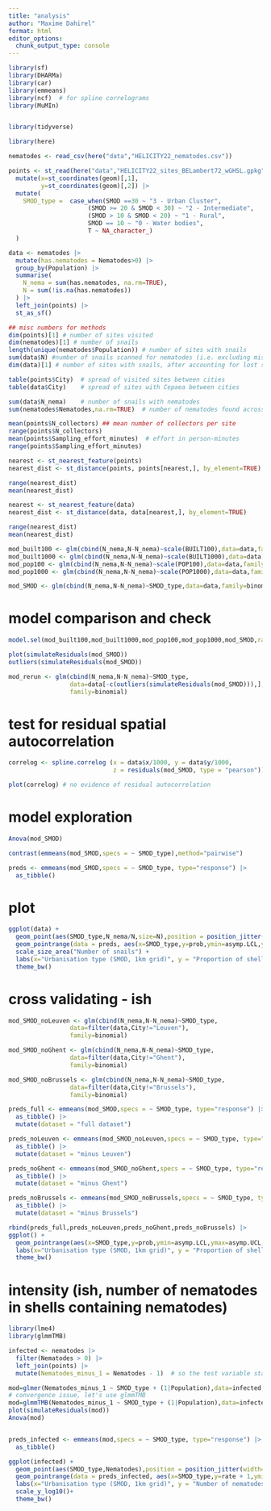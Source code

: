```yaml
---
title: "analysis"
author: "Maxime Dahirel"
format: html
editor_options: 
  chunk_output_type: console
---
```



```r
library(sf)
library(DHARMa)
library(car)
library(emmeans)
library(ncf)  # for spline correlograms
library(MuMIn)


library(tidyverse)

library(here)
```

 

```r
nematodes <- read_csv(here("data","HELICITY22_nematodes.csv"))

points <- st_read(here("data","HELICITY22_sites_BELambert72_wGHSL.gpkg")) |> 
  mutate(x=st_coordinates(geom)[,1],
         y=st_coordinates(geom)[,2]) |> 
  mutate(
    SMOD_type =  case_when(SMOD ==30 ~ "3 - Urban Cluster",
                      (SMOD >= 20 & SMOD < 30) ~ "2 - Intermediate",
                      (SMOD > 10 & SMOD < 20) ~ "1 - Rural",
                      SMOD == 10 ~ "0 - Water bodies",
                      T ~ NA_character_)
  )
```

```r
data <- nematodes |> 
  mutate(has.nematodes = Nematodes>0) |> 
  group_by(Population) |>
  summarise(
    N_nema = sum(has.nematodes, na.rm=TRUE),
    N = sum(!is.na(has.nematodes))
  ) |> 
  left_join(points) |> 
  st_as_sf()
```


```r
## misc numbers for methods
dim(points)[1] # number of sites visited
dim(nematodes)[1] # number of snails
length(unique(nematodes$Population)) # number of sites with snails
sum(data$N) #number of snails scanned for nematodes (i.e. excluding missing snails)
dim(data)[1] # number of sites with snails, after accounting for lost snails

table(points$City)  # spread of visited sites between cities
table(data$City)    # spread of sites with Cepaea between cities

sum(data$N_nema)    # number of snails with nematodes
sum(nematodes$Nematodes,na.rm=TRUE)  # number of nematodes found across all shells

mean(points$N_collectors) ## mean number of collectors per site
range(points$N_collectors)
mean(points$Sampling_effort_minutes)  # effort in person-minutes
range(points$Sampling_effort_minutes)

nearest <- st_nearest_feature(points)
nearest_dist <- st_distance(points, points[nearest,], by_element=TRUE)

range(nearest_dist)
mean(nearest_dist)

nearest <- st_nearest_feature(data)
nearest_dist <- st_distance(data, data[nearest,], by_element=TRUE)

range(nearest_dist)
mean(nearest_dist)
```

```r
mod_built100 <- glm(cbind(N_nema,N-N_nema)~scale(BUILT100),data=data,family=binomial)
mod_built1000 <- glm(cbind(N_nema,N-N_nema)~scale(BUILT1000),data=data,family=binomial)
mod_pop100 <- glm(cbind(N_nema,N-N_nema)~scale(POP100),data=data,family=binomial)
mod_pop1000 <- glm(cbind(N_nema,N-N_nema)~scale(POP1000),data=data,family=binomial)

mod_SMOD <- glm(cbind(N_nema,N-N_nema)~SMOD_type,data=data,family=binomial)
```

# model comparison and check
```r
model.sel(mod_built100,mod_built1000,mod_pop100,mod_pop1000,mod_SMOD,rank="AICc")

plot(simulateResiduals(mod_SMOD))
outliers(simulateResiduals(mod_SMOD))

mod_rerun <- glm(cbind(N_nema,N-N_nema)~SMOD_type,
                 data=data[-c(outliers(simulateResiduals(mod_SMOD))),],
                 family=binomial)
```

# test for residual spatial autocorrelation

```r
correlog <- spline.correlog (x = data$x/1000, y = data$y/1000,
                             z = residuals(mod_SMOD, type = "pearson"))

plot(correlog) # no evidence of residual autocorrelation
```


# model exploration
```r
Anova(mod_SMOD)

contrast(emmeans(mod_SMOD,specs = ~ SMOD_type),method="pairwise")

preds <- emmeans(mod_SMOD,specs = ~ SMOD_type, type="response") |> 
  as_tibble()
```




# plot

```r
ggplot(data) + 
  geom_point(aes(SMOD_type,N_nema/N,size=N),position = position_jitter(width=0.3),col="darkgrey") + 
  geom_pointrange(data = preds, aes(x=SMOD_type,y=prob,ymin=asymp.LCL,ymax=asymp.UCL),size=1,pch=21,fill="white") 
  scale_size_area("Number of snails") + 
  labs(x="Urbanisation type (SMOD, 1km grid)", y = "Proportion of shells with nematodes")+
  theme_bw()
```

# cross validating - ish

```r
mod_SMOD_noLeuven <- glm(cbind(N_nema,N-N_nema)~SMOD_type,
                 data=filter(data,City!="Leuven"),
                 family=binomial)

mod_SMOD_noGhent <- glm(cbind(N_nema,N-N_nema)~SMOD_type,
                 data=filter(data,City!="Ghent"),
                 family=binomial)

mod_SMOD_noBrussels <- glm(cbind(N_nema,N-N_nema)~SMOD_type,
                 data=filter(data,City!="Brussels"),
                 family=binomial)

preds_full <- emmeans(mod_SMOD,specs = ~ SMOD_type, type="response") |> 
  as_tibble() |> 
  mutate(dataset = "full dataset")

preds_noLeuven <- emmeans(mod_SMOD_noLeuven,specs = ~ SMOD_type, type="response") |> 
  as_tibble() |> 
  mutate(dataset = "minus Leuven")

preds_noGhent <- emmeans(mod_SMOD_noGhent,specs = ~ SMOD_type, type="response") |> 
  as_tibble() |> 
  mutate(dataset = "minus Ghent")

preds_noBrussels <- emmeans(mod_SMOD_noBrussels,specs = ~ SMOD_type, type="response") |> 
  as_tibble() |> 
  mutate(dataset = "minus Brussels")

rbind(preds_full,preds_noLeuven,preds_noGhent,preds_noBrussels) |> 
ggplot() + 
  geom_pointrange(aes(x=SMOD_type,y=prob,ymin=asymp.LCL,ymax=asymp.UCL,fill=dataset),size=1,pch=21,position=position_dodge(width=0.5))+
  labs(x="Urbanisation type (SMOD, 1km grid)", y = "Proportion of shells with nematodes (model prediction and CI95%)")+
  theme_bw()

```

# intensity (ish, number of nematodes in shells containing nematodes)

```r
library(lme4)
library(glmmTMB)

infected <- nematodes |> 
  filter(Nematodes > 0) |> 
  left_join(points) |> 
  mutate(Nematodes_minus_1 = Nematodes - 1)  # so the test variable stays bounded at 0

mod=glmer(Nematodes_minus_1 ~ SMOD_type + (1|Population),data=infected, family=poisson)
# convergence issue, let's use glmmTMB
mod=glmmTMB(Nematodes_minus_1 ~ SMOD_type + (1|Population),data=infected, family=poisson)
plot(simulateResiduals(mod))
Anova(mod)


preds_infected <- emmeans(mod,specs = ~ SMOD_type, type="response") |> 
  as_tibble()

ggplot(infected) + 
  geom_point(aes(SMOD_type,Nematodes),position = position_jitter(width=0.3),col="darkgrey") + 
  geom_pointrange(data = preds_infected, aes(x=SMOD_type,y=rate + 1,ymin=asymp.LCL + 1,ymax=asymp.UCL + 1),size=1,pch=21,fill="white") +
  labs(x="Urbanisation type (SMOD, 1km grid)", y = "Number of nematodes per shell containing nematodes")+
  scale_y_log10()+
  theme_bw()
```


